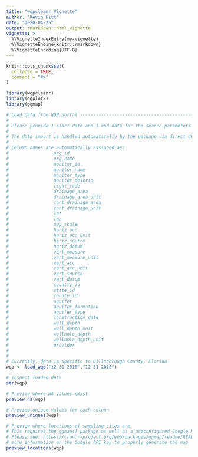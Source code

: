 ```yaml
---
title: "wqpcleanr Vignette"
author: "Kevin Hitt"
date: "2020-04-25"
output: rmarkdown::html_vignette
vignette: >
  %\VignetteIndexEntry{my-vignette}
  %\VignetteEngine{knitr::rmarkdown}
  %\VignetteEncoding{UTF-8}
---
```


```r
knitr::opts_chunk$set(
  collapse = TRUE,
  comment = "#>"
)
```

```r
library(wqpcleanr)
library(ggplot2)
library(ggmap)
```

```r
# Load data from WQP portal -----------------------------------------------
#
# Please provide 1 start date and 1 end date for the search parameters.
#
# The data import is handled automatically by the package via direct URL download.
#
# Column names are automatically assigned as:
#                 org_id
#                 org_name
#                 monitor_id
#                 monitor_name
#                 monitor_type
#                 monitor_descrip
#                 light_code
#                 drainage_area
#                 drainage_area_unit
#                 cont_drainage_area
#                 cont_drainage_unit
#                 lat
#                 lon
#                 map_scale
#                 horiz_acc
#                 horiz_acc_unit
#                 horiz_source
#                 horiz_datum
#                 vert_measure
#                 vert_measure_unit
#                 vert_acc
#                 vert_acc_unit
#                 vert_source
#                 vert_datum
#                 country_id
#                 state_id
#                 county_id
#                 aquifer
#                 aquifer_formation
#                 aquifer_type
#                 construction_date
#                 well_depth
#                 well_depth_unit
#                 wellhole_depth
#                 wellhole_depth_unit
#                 provider
#
#
# Currently, data is specific to Hillsborough County, Florida
wqp <- load_wqp("12-31-2010","12-31-2020")

# Inspect loaded data
str(wqp)

# Preview where NA values exist
preview_na(wqp)

# Preview unique values for each column
preview_uniques(wqp)

# Preview where locations of sampling sites are
# This requires the ggmap() package as well as a preconfigured Google Maps API key
# Please see: https://cran.r-project.org/web/packages/ggmap/readme/README.html for
# more information on the Google API key to properly generate the map
preview_locations(wqp)

```
